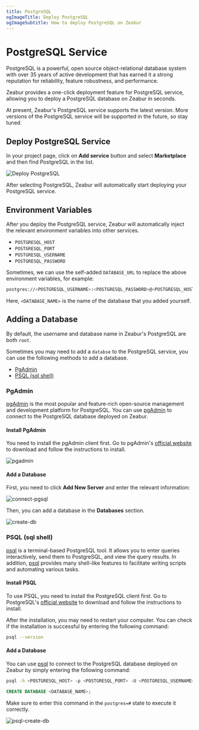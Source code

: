 ```yaml
---
title: PostgreSQL
ogImageTitle: Deploy PostgreSQL
ogImageSubtitle: How to deploy PostgreSQL on Zeabur
---
```



# PostgreSQL Service

PostgreSQL is a powerful, open source object-relational database system with over 35 years of active development that has earned it a strong reputation for reliability, feature robustness, and performance.

Zeabur provides a one-click deployment feature for PostgreSQL service, allowing you to deploy a PostgreSQL database on Zeabur in seconds.

<Callout type="info" emoji="ℹ️">
  At present, Zeabur's PostgreSQL service supports the latest version. More
  versions of the PostgreSQL service will be supported in the future, so stay
  tuned.
</Callout>

## Deploy PostgreSQL Service

In your project page, click on **Add service** button and select **Marketplace** and then find PostgreSQL in the list.

![Deploy PostgreSQL](/marketplace/postgresql/deploy.png)

After selecting PostgreSQL, Zeabur will automatically start deploying your PostgreSQL service.

## Environment Variables

After you deploy the PostgreSQL service, Zeabur will automatically inject the relevant environment variables into other services.

- `POSTGRESQL_HOST`
- `POSTGRESQL_PORT`
- `POSTGRESQL_USERNAME`
- `POSTGRESQL_PASSWORD`

Sometimes, we can use the self-added `DATABASE_URL` to replace the above environment variables, for example:

```bash copy
postgres://<POSTGRESQL_USERNAME>:<POSTGRESQL_PASSWORD>@<POSTGRESQL_HOST>:<POSTGRESQL_PORT>/<DATABASE_NAME>
```

Here, `<DATABASE_NAME>` is the name of the database that you added yourself.

## Adding a Database

By default, the username and database name in Zeabur's PostgreSQL are both `root`.

Sometimes you may need to add a `databse` to the PostgreSQL service, you can use the following methods to add a database.

- [PgAdmin](#pgadmin)
- [PSQL (sql shell)](#psql-sql-shell)

### PgAdmin

[pgAdmin](https://www.pgadmin.org/) is the most popular and feature-rich open-source management and development platform for PostgreSQL. You can use [pgAdmin](https://www.pgadmin.org/) to connect to the PostgreSQL database deployed on Zeabur.

#### Install PgAdmin

You need to install the pgAdmin client first. Go to pgAdmin's [official website](https://www.pgadmin.org/download/) to download and follow the instructions to install.

![pgadmin](/databases/pgsql/pgadmin.jpg)

#### Add a Database

First, you need to click **Add New Server** and enter the relevant information:

![connect-pgsql](/databases/pgsql/connect-pgsql.png)

Then, you can add a database in the **Databases** section.

![create-db](/databases/pgsql/create-db.png)

### PSQL (sql shell)

[psql](https://www.postgresql.org/docs/current/app-psql.html) is a terminal-based PostgreSQL tool. It allows you to enter queries interactively, send them to PostgreSQL, and view the query results. In addition, [psql](https://www.postgresql.org/docs/current/app-psql.html) provides many shell-like features to facilitate writing scripts and automating various tasks.

#### Install PSQL

To use PSQL, you need to install the PostgreSQL client first. Go to PostgreSQL's [official website](https://www.postgresql.org/download/) to download and follow the instructions to install.

After the installation, you may need to restart your computer. You can check if the installation is successful by entering the following command:

```bash copy
psql --version
```

#### Add a Database

You can use [psql](https://www.postgresql.org/docs/current/app-psql.html) to connect to the PostgreSQL database deployed on Zeabur by simply entering the following command:

```bash copy
psql -h <POSTGRESQL_HOST> -p <POSTGRESQL_PORT> -U <POSTGRESQL_USERNAME> -W
```

```sql copy
CREATE DATABASE <DATABASE_NAME>;
```

Make sure to enter this command in the `postgres=#` state to execute it correctly.

![psql-create-db](/databases/pgsql/psql-create-db.png)
